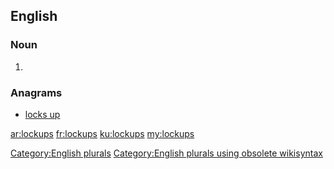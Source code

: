 ==English==

===Noun===
{{head|en}}

# {{plural of|lockup}}

===Anagrams===
* [[locks up#English|locks up]]

[[Category:English plurals]][[Category:English plurals using obsolete wikisyntax]]

[[ar:lockups]]
[[fr:lockups]]
[[ku:lockups]]
[[my:lockups]]